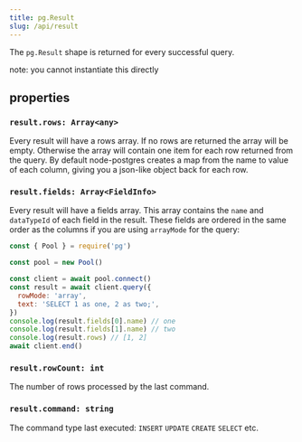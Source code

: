 ```yaml
---
title: pg.Result
slug: /api/result
---
```


The `pg.Result` shape is returned for every successful query.

<div className="alert alert-info">note: you cannot instantiate this directly</div>

## properties

### `result.rows: Array<any>`

Every result will have a rows array. If no rows are returned the array will be empty. Otherwise the array will contain one item for each row returned from the query. By default node-postgres creates a map from the name to value of each column, giving you a json-like object back for each row.

### `result.fields: Array<FieldInfo>`

Every result will have a fields array. This array contains the `name` and `dataTypeId` of each field in the result. These fields are ordered in the same order as the columns if you are using `arrayMode` for the query:

```js
const { Pool } = require('pg')

const pool = new Pool()

const client = await pool.connect()
const result = await client.query({
  rowMode: 'array',
  text: 'SELECT 1 as one, 2 as two;',
})
console.log(result.fields[0].name) // one
console.log(result.fields[1].name) // two
console.log(result.rows) // [1, 2]
await client.end()
```

### `result.rowCount: int`

The number of rows processed by the last command.

### `result.command: string`

The command type last executed: `INSERT` `UPDATE` `CREATE` `SELECT` etc.
